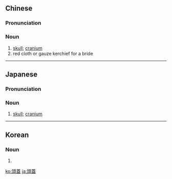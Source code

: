 {{also|头盖}}
==Chinese==
{{zh-forms|s=头盖}}

===Pronunciation===
{{zh-pron
|m=tóugài
|c=tau4 goi3
|cat=n
}}

===Noun===
{{zh-noun}}

# [[skull]]; [[cranium]]
# red cloth or gauze kerchief for a bride

{{zh-cat|Anatomy}}

----

==Japanese==
{{ja-kanjitab|ず|がい|yomi=o}}

===Pronunciation===
{{ja-pron|ずがい|y=o}}

===Noun===
{{ja-noun|ずがい}}

# [[skull]]; [[cranium]]

----

==Korean==
{{ko-hanjatab}}

===Noun===
{{ko-noun|hj|hangeul=두개}}

# {{hanja form of|두개|[[skull]]; [[cranium]]}}

[[ko:頭蓋]]
[[ja:頭蓋]]
